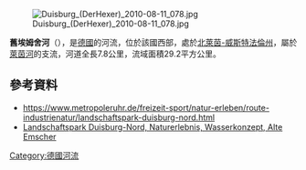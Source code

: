 {{Expand language|1=de|time=2020-07-07T19:44:32+00:00}}
{{Coord|51|29|44.67|N|6|43|5.30|E|display=title}}
[[Image:Duisburg_(DerHexer)_2010-08-11_078.jpg|right]]

'''舊埃姆舍河'''（{{lang-de|Alte Emscher}}），是[[德國|德國]]的河流，位於該國西部，處於[[北萊茵-威斯特法倫州|北萊茵-威斯特法倫州]]，屬於[[萊茵河|萊茵河]]的支流，河道全長7.8公里，流域面積29.2平方公里。

==參考資料==
* https://www.metropoleruhr.de/freizeit-sport/natur-erleben/route-industrienatur/landschaftspark-duisburg-nord.html {{Wayback|url=https://www.metropoleruhr.de/freizeit-sport/natur-erleben/route-industrienatur/landschaftspark-duisburg-nord.html |date=20181013211529 }} 
* [http://www.landschaftspark.de/architektur-natur/wasserkonzept Landschaftspark Duisburg-Nord, Naturerlebnis, Wasserkonzept, Alte Emscher] {{Wayback|url=http://www.landschaftspark.de/architektur-natur/wasserkonzept |date=20160523201350 }}

{{Germany-geo-stub}}
[[Category:德國河流|Category:德國河流]]